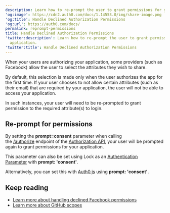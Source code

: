 ```yaml
---
description: Learn how to re-prompt the user to grant permissions for your application.
'og:image': https://cdn2.auth0.com/docs/1.14553.0/img/share-image.png
'og:title': Handle Declined Authorization Permissions
'og:url': https://auth0.com/docs/
permalink: reprompt-permissions
title: Handle Declined Authorization Permissions
'twitter:description': Learn how to re-prompt the user to grant permissions for your
  application.
'twitter:title': Handle Declined Authorization Permissions
---
```

When your users are authorizing your application, some providers (such as Facebook) allow the user to select the attributes they wish to share.

By default, this selection is made only when the user authorizes the app for the first time. If your user chooses to not allow certain attributes (such as their email) that are required by your application, the user will not be able to access your application.

In such instances, your user will need to be re-prompted to grant permission to the required attribute(s) to login.

## Re-prompt for permissions

By setting the **prompt=consent** parameter when calling the [/authorize](https://auth0.com/docs/api/authentication/reference#social) endpoint of the [Authorization API](https://auth0.com/docs/api/authentication), your user will be prompted again to grant permissions for your application.

This parameter can also be set using Lock as an [Authentication Parameter](/libraries/lock/lock-authentication-parameters) with **prompt: 'consent'**.

Alternatively, you can set this with [Auth0.js](https://github.com/auth0/auth0.js) using **prompt: 'consent'**.

## Keep reading

* [Learn more about handling declined Facebook permissions](https://developers.facebook.com/docs/facebook-login/handling-declined-permissions)
* [Learn more about GitHub scopes](https://developer.github.com/v3/oauth/#scopes)